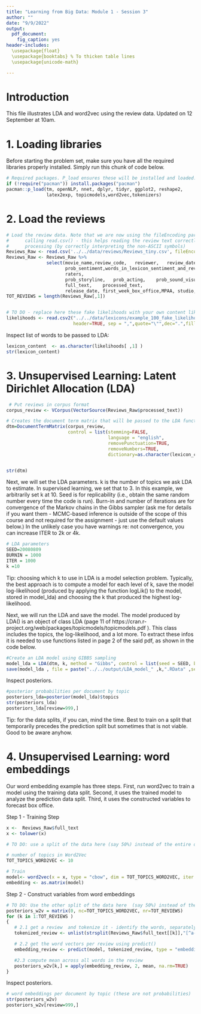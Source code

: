 ```yaml
---
title: "Learning from Big Data: Module 1 - Session 3"
author: ""
date: "9/9/2022"
output:
  pdf_document:
    fig_caption: yes
header-includes:
  \usepackage{float}
  \usepackage{booktabs} % To thicken table lines
  \usepackage{unicode-math}

---
```

# Introduction
This file illustrates LDA and word2vec using the review data. Updated on 12 September at 10am.


# 1.  Loading libraries
Before starting the problem set, make sure you have all the required libraries properly installed. 
Simply run this chunk of code below.

```r

# Required packages. P_load ensures these will be installed and loaded.
if (!require("pacman")) install.packages("pacman")
pacman::p_load(tm, openNLP, nnet, dplyr, tidyr, ggplot2, reshape2,
               latex2exp, topicmodels,word2vec,tokenizers)

```

# 2. Load the reviews
```r
# Load the review data. Note that we are now using the fileEncoding parameter when
#      calling read.csv() - this helps reading the review text correctly for further 
#      processing (by correctly interpreting the non-ASCII symbols)
Reviews_Raw <- read.csv('../../data/reviews/Reviews_tiny.csv', fileEncoding="ISO-8859-1") 
Reviews_Raw <- Reviews_Raw %>% 
               select(movie_name,review_code,	reviewer,	review_date, num_eval,
                      prob_sentiment,words_in_lexicon_sentiment_and_review, ratio_helpful,	
                      raters,   
                      prob_storyline,	prob_acting,	prob_sound_visual,
                      full_text,	processed_text,
                      release_date,	first_week_box_office,MPAA,	studio,	num_theaters )
TOT_REVIEWS = length(Reviews_Raw[,1]) 


# TO DO - replace here these fake likelihoods with your own content likelihood file
likelihoods <- read.csv2("../../data/lexicons/example_100_fake_likelihood_topic.csv", 
                         header=TRUE, sep = ",",quote="\"",dec=".",fill=FALSE)[,1:4]
```

Inspect list of words to be passed to LDA: 
```r
lexicon_content  <- as.character(likelihoods[ ,1] )
str(lexicon_content)
```
 


# 3. Unsupervised Learning:  Latent Dirichlet Allocation (LDA)  

```r
 # Put reviews in corpus format
corpus_review <- VCorpus(VectorSource(Reviews_Raw$processed_text)) 

# Creates the document term matrix that will be passed to the LDA function
dtm=DocumentTermMatrix(corpus_review, 
                       control = list(stemming=FALSE,
                                      language = "english",
                                      removePunctuation=TRUE,
                                      removeNumbers=TRUE,
                                      dictionary=as.character(lexicon_content)) )


str(dtm)

```


Next, we will set the LDA parameters. k is the number of topics we ask LDA to estimate. In supervised learning, we set that to 3. In this example, we arbitrarily set k at 10. Seed is for replicability (i.e., obtain the same random number every time the code is run). Burn-in and number of iterations are for convergence of the Markov chains in the Gibbs sampler (ask me for details if you want them - MCMC-based inference is outside of the scope of this course and not required for the assignment - just use the default values below.) In the unlikely case you have warnings re: not convergence, you can increase ITER to 2k or 4k.


```r
# LDA parameters
SEED=20080809 
BURNIN = 1000 
ITER = 1000
k =10
```
Tip: choosing which k to use in LDA is a model selection problem. Typically, the best approach is to compute a model for each level of k, save the model log-likelihood (produced by applying the function logLik() to the model, stored in model_lda) and choosing the k that produced the  highest log-likelihood.

Next, we will run the LDA and save the model. The model produced by LDA() is an object of class LDA (page 11 of https://cran.r-project.org/web/packages/topicmodels/topicmodels.pdf ). This class includes the topics, the log-likelihood, and a lot more. To extract these infos it is needed to use functions listed in page 2 of the said pdf, as shown in the code below.
```r
#Create an LDA model using GIBBS sampling
model_lda = LDA(dtm, k, method = "Gibbs", control = list(seed = SEED, burnin = BURNIN, iter = ITER) , mc.cores = 4)
save(model_lda , file = paste("../../output/LDA_model_" ,k,".RData" ,sep="")) 
```

Inspect posteriors.
```r
#posterior probabilities per document by topic
posteriors_lda=posterior(model_lda)$topics
str(posteriors_lda)
posteriors_lda[review=999,]
```

Tip: for the data splits, if you can, mind the time. Best to train on a split that temporarily precedes the prediction split but sometimes that is not viable. Good to be aware anyhow.

  
# 4. Unsupervised Learning:  word embeddings  

Our word embedding example has three steps. First, run word2vec to train a model using the training data split. Second, it uses the trained model to analyze the prediction data split. Third, it uses the constructed variables to forecast box office.


Step 1 - Training Step

```r
x <-  Reviews_Raw$full_text
x <- tolower(x)

# TO DO: use a split of the data here (say 50%) instead of the entire dataset

# number of topics in Word2Vec
TOT_TOPICS_WORD2VEC <- 10

# Train
model<- word2vec(x = x, type = "cbow", dim = TOT_TOPICS_WORD2VEC, iter = 20)
embedding <- as.matrix(model)
``` 

Step 2 -  Construct variables from word embeddings 
```r

# TO DO: Use the other split of the data here  (say 50%) instead of the entire dataset
posteriors_w2v = matrix(0, nc=TOT_TOPICS_WORD2VEC, nr=TOT_REVIEWS)
for (k in 1:TOT_REVIEWS )
{
   # 2.1 get a review  and tokenize it - identify the words, separately
   tokenized_review <- unlist(strsplit(Reviews_Raw$full_text[[k]],"[^a-zA-Z0-9]+"))

   # 2.2 get the word vectors per review using predict()
   embedding_review <- predict(model, tokenized_review, type = "embedding")

   #2.3 compute mean across all words in the review 
   posteriors_w2v[k,] = apply(embedding_review, 2, mean, na.rm=TRUE)
}
``` 

Inspect posteriors.
```r
# word embeddings per document by topic (these are not probabilities)
str(posteriors_w2v)
posteriors_w2v[review=999,]
```




  
